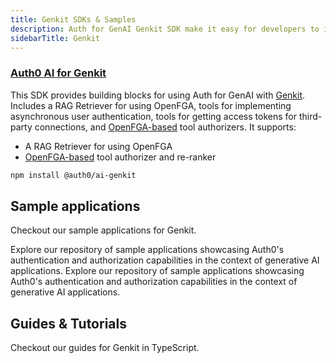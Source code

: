 ```yaml
---
title: Genkit SDKs & Samples
description: Auth for GenAI Genkit SDK make it easy for developers to integrate with and secure any AI agent workflow using Genkit.
sidebarTitle: Genkit
---
```


### [Auth0 AI for Genkit](https://github.com/auth0-lab/auth0-ai-js/tree/main/packages/ai-genkit)

This SDK provides building blocks for using Auth for GenAI with [Genkit](https://firebase.google.com/docs/genkit). Includes a RAG Retriever for using OpenFGA, tools for implementing asynchronous user authentication, tools for getting access tokens for third-party connections, and [OpenFGA-based](https://openfga.dev/) tool authorizers. It supports:

- A RAG Retriever for using OpenFGA
- [OpenFGA-based](https://openfga.dev/) tool authorizer and re-ranker

```bash wrap lines
npm install @auth0/ai-genkit
```

## Sample applications

Checkout our sample applications for Genkit.

<Columns cols={2}>
  <Card
    title="AI Samples"
    href="https://github.com/auth0-samples/auth0-ai-samples"
  >
    Explore our repository of sample applications showcasing Auth0's
    authentication and authorization capabilities in the context of generative
    AI applications.
  </Card>
  <Card
    title="Auth0 AI SDK Samples"
    href="https://github.com/auth0-lab/auth0-ai-js/tree/main/examples"
  >
    Explore our repository of sample applications showcasing Auth0's
    authentication and authorization capabilities in the context of generative
    AI applications.
  </Card>
</Columns>

## Guides & Tutorials

Checkout our guides for Genkit in TypeScript.

<Columns cols={2}>
  <Card
    title="Check Google Calendar Availability"
    href="/how-tos/check-google-calendar-availability"
    icon="google"
    iconType="solid"
    horizontal
  />
  <Card
    title="List GitHub Repositories"
    href="/how-tos/list-github-repositories"
    icon="github"
    iconType="solid"
    horizontal
  />
  <Card
    title="List Slack Channels"
    href="/how-tos/list-slack-channels"
    icon="slack"
    iconType="solid"
    horizontal
  />
</Columns>
